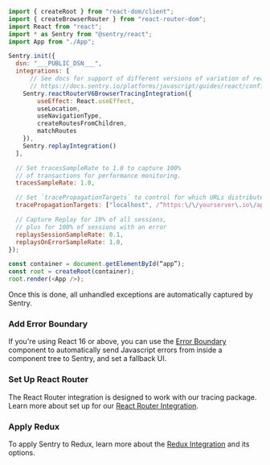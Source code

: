 <SignInNote />

```javascript
import { createRoot } from "react-dom/client";
import { createBrowserRouter } from "react-router-dom";
import React from "react";
import * as Sentry from "@sentry/react";
import App from "./App";

Sentry.init({
  dsn: "___PUBLIC_DSN___",
  integrations: [
      // See docs for support of different versions of variation of react router
      // https://docs.sentry.io/platforms/javascript/guides/react/configuration/integrations/react-router/
    Sentry.reactRouterV6BrowserTracingIntegration({
        useEffect: React.useEffect,
        useLocation,
        useNavigationType,
        createRoutesFromChildren,
        matchRoutes
    }),
    Sentry.replayIntegration()
  ],

  // Set tracesSampleRate to 1.0 to capture 100%
  // of transactions for performance monitoring.
  tracesSampleRate: 1.0,

  // Set `tracePropagationTargets` to control for which URLs distributed tracing should be enabled
  tracePropagationTargets: ["localhost", /^https:\/\/yourserver\.io\/api/],

  // Capture Replay for 10% of all sessions,
  // plus for 100% of sessions with an error
  replaysSessionSampleRate: 0.1,
  replaysOnErrorSampleRate: 1.0,
});

const container = document.getElementById(“app”);
const root = createRoot(container);
root.render(<App />);
```

Once this is done, all unhandled exceptions are automatically captured by Sentry.

### Add Error Boundary

If you're using React 16 or above, you can use the [Error Boundary](features/error-boundary/) component to automatically send Javascript errors from inside a component tree to Sentry, and set a fallback UI.

### Set Up React Router

The React Router integration is designed to work with our tracing package. Learn more about set up for our [React Router Integration](configuration/integrations/react-router/).

### Apply Redux

To apply Sentry to Redux, learn more about the [Redux Integration](configuration/integrations/redux/) and its options.
